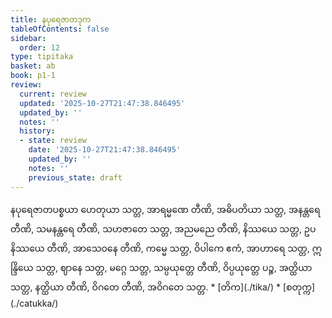 ```yaml
---
title: နပုရေဇာတဒုက
tableOfContents: false
sidebar:
  order: 12
type: tipitaka
basket: ab
book: p1-1
review:
  current: review
  updated: '2025-10-27T21:47:38.846495'
  updated_by: ''
  notes: ''
  history:
  - state: review
    date: '2025-10-27T21:47:38.846495'
    updated_by: ''
    notes: ''
    previous_state: draft
---
```



<ReviewStatus review={frontmatter.review} showDetails={true} />

<HypothesisAnnotation frontmatter={frontmatter} />

<DynamicBreadcrumb />

<Division number="87" book="p1-1" e="ch" v="36" p="32">

<Paragraph number="370" book="p1-1">
နပုရေဇာတပစ္စယာ ဟေတုယာ သတ္တ, အာရမ္မဏေ တီဏိ, အဓိပတိယာ သတ္တ, အနန္တရေ တီဏိ, သမနန္တရေ တီဏိ, သဟဇာတေ သတ္တ, အညမညေ တီဏိ, နိဿယေ သတ္တ, ဥပနိဿယေ တီဏိ, အာသေဝနေ တီဏိ, ကမ္မေ သတ္တ, ဝိပါကေ ဧကံ, အာဟာရေ သတ္တ, ဣန္ဒြိယေ သတ္တ, ဈာနေ သတ္တ, မဂ္ဂေ သတ္တ, သမ္ပယုတ္တေ တီဏိ, ဝိပ္ပယုတ္တေ ပဉ္စ, အတ္ထိယာ သတ္တ, နတ္ထိယာ တီဏိ, ဝိဂတေ တီဏိ, အဝိဂတေ သတ္တ.

</Paragraph>
</Division>

<TableOfContents book="p1-1">
* [တိက](./tika/)
* [စတုက္က](./catukka/)
</TableOfContents>